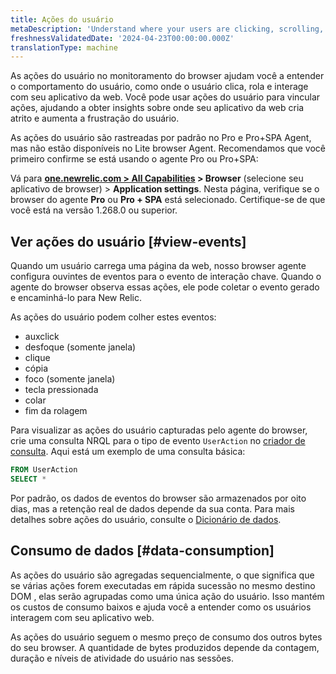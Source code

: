 ```yaml
---
title: Ações do usuário
metaDescription: 'Understand where your users are clicking, scrolling, and interacting with your web app using user actions in New Relic Browser.'
freshnessValidatedDate: '2024-04-23T00:00:00.000Z'
translationType: machine
---
```


As ações do usuário no monitoramento do browser ajudam você a entender o comportamento do usuário, como onde o usuário clica, rola e interage com seu aplicativo da web. Você pode usar ações do usuário para vincular ações, ajudando a obter insights sobre onde seu aplicativo da web cria atrito e aumenta a frustração do usuário.

As ações do usuário são rastreadas por padrão no Pro e Pro+SPA Agent, mas não estão disponíveis no Lite browser Agent. Recomendamos que você primeiro confirme se está usando o agente Pro ou Pro+SPA:

Vá para <DNT>**[one.newrelic.com &gt; All Capabilities](https://one.newrelic.com/all-capabilities) &gt; Browser**</DNT> (selecione seu aplicativo de browser) &gt; <DNT>**Application settings**</DNT>. Nesta página, verifique se o browser do agente <DNT>**Pro**</DNT> ou <DNT>**Pro + SPA**</DNT> está selecionado. Certifique-se de que você está na versão 1.268.0 ou superior.

## Ver ações do usuário [#view-events]

Quando um usuário carrega uma página da web, nosso browser agente configura ouvintes de eventos para o evento de interação chave. Quando o agente do browser observa essas ações, ele pode coletar o evento gerado e encaminhá-lo para New Relic.

As ações do usuário podem colher estes eventos:

* auxclick
* desfoque (somente janela)
* clique
* cópia
* foco (somente janela)
* tecla pressionada
* colar
* fim da rolagem

Para visualizar as ações do usuário capturadas pelo agente do browser, crie uma consulta NRQL para o tipo de evento `UserAction` no [criador de consulta](/docs/query-your-data/explore-query-data/query-builder/introduction-query-builder/). Aqui está um exemplo de uma consulta básica:

```sql
FROM UserAction 
SELECT *
```

Por padrão, os dados de eventos do browser são armazenados por oito dias, mas a retenção real de dados depende da sua conta. Para mais detalhes sobre ações do usuário, consulte o [Dicionário de dados](/attribute-dictionary/).

## Consumo de dados [#data-consumption]

As ações do usuário são agregadas sequencialmente, o que significa que se várias ações forem executadas em rápida sucessão no mesmo destino DOM , elas serão agrupadas como uma única ação do usuário. Isso mantém os custos de consumo baixos e ajuda você a entender como os usuários interagem com seu aplicativo web.

As ações do usuário seguem o mesmo preço de consumo dos outros bytes do seu browser. A quantidade de bytes produzidos depende da contagem, duração e níveis de atividade do usuário nas sessões.